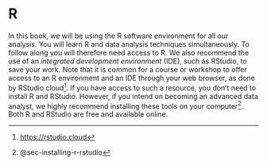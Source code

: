 # R {.unnumbered}

In this book, we will be using the R software environment for all our analysis. You will learn R and data analysis techniques simultaneously. To follow along you will therefore need access to R. We also recommend the use of an *integrated development environment* (IDE), such as RStudio, to save your work. Note that it is common for a course or workshop to offer access to an R environment and an IDE through your web browser, as done by RStudio cloud[^r-basics-1]. If you have access to such a resource, you don't need to install R and RStudio. However, if you intend on becoming an advanced data analyst, we highly recommend installing these tools on your computer[^r-basics-2]. Both R and RStudio are free and available online.

[^r-basics-1]: <https://rstudio.cloud>

[^r-basics-2]: @sec-installing-r-rstudio

